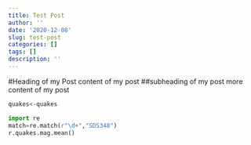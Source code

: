 ```yaml
---
title: Test Post
author: ''
date: '2020-12-08'
slug: test-post
categories: []
tags: []
description: ''
---
```

#Heading of my Post
content of my post
##subheading of my post
more content of my post
```r
quakes<-quakes
```

```python
import re
match=re.match(r"\d+","SDS348")
r.quakes.mag.mean()
```

